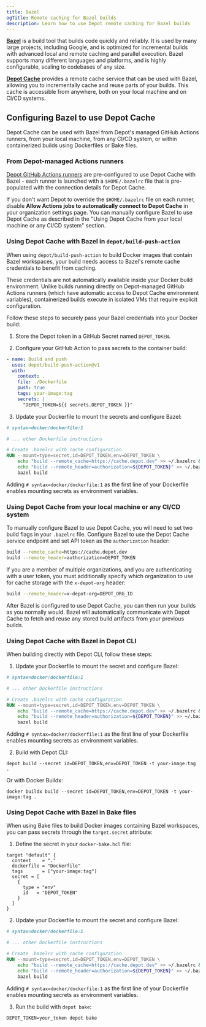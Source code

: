 ```yaml
---
title: Bazel
ogTitle: Remote caching for Bazel builds
description: Learn how to use Depot remote caching for Bazel builds
---
```


[**Bazel**](https://bazel.build/) is a build tool that builds code quickly and reliably. It is used by many large projects, including Google, and is optimized for incremental builds with advanced local and remote caching and parallel execution. Bazel supports many different languages and platforms, and is highly configurable, scaling to codebases of any size.

[**Depot Cache**](/docs/cache/overview) provides a remote cache service that can be used with Bazel, allowing you to incrementally cache and reuse parts of your builds. This cache is accessible from anywhere, both on your local machine and on CI/CD systems.

## Configuring Bazel to use Depot Cache

Depot Cache can be used with Bazel from Depot's managed GitHub Actions runners, from your local machine, from any CI/CD system, or within containerized builds using Dockerfiles or Bake files.

### From Depot-managed Actions runners

[Depot GitHub Actions runners](/docs/github-actions/overview) are pre-configured to use Depot Cache with Bazel - each runner is launched with a `$HOME/.bazelrc` file that is pre-populated with the connection details for Depot Cache.

If you don't want Depot to override the `$HOME/.bazelrc` file on each runner, disable **Allow Actions jobs to automatically connect to Depot Cache** in your organization settings page. You can manually configure Bazel to use Depot Cache as described in the "Using Depot Cache from your local machine or any CI/CD system" section.

### Using Depot Cache with Bazel in `depot/build-push-action`

When using `depot/build-push-action` to build Docker images that contain Bazel workspaces, your build needs access to Bazel's remote cache credentials to benefit from caching.

These credentials are not automatically available inside your Docker build environment. Unlike builds running directly on Depot-managed GitHub Actions runners (which have automatic access to Depot Cache environment variables), containerized builds execute in isolated VMs that require explicit configuration.

Follow these steps to securely pass your Bazel credentials into your Docker build:

1. Store the Depot token in a GitHub Secret named `DEPOT_TOKEN`.

2. Configure your GitHub Action to pass secrets to the container build:

```yaml
- name: Build and push
  uses: depot/build-push-action@v1
  with:
    context: .
    file: ./Dockerfile
    push: true
    tags: your-image:tag
    secrets: |
      "DEPOT_TOKEN=${{ secrets.DEPOT_TOKEN }}"
```

3. Update your Dockerfile to mount the secrets and configure Bazel:

```dockerfile
# syntax=docker/dockerfile:1

# ... other Dockerfile instructions

# Create .bazelrc with cache configuration
RUN --mount=type=secret,id=DEPOT_TOKEN,env=DEPOT_TOKEN \
    echo "build --remote_cache=https://cache.depot.dev" >> ~/.bazelrc && \
    echo "build --remote_header=authorization=${DEPOT_TOKEN}" >> ~/.bazelrc && \
    bazel build
```

Adding `# syntax=docker/dockerfile:1` as the first line of your Dockerfile enables mounting secrets as environment variables.

### Using Depot Cache from your local machine or any CI/CD system

To manually configure Bazel to use Depot Cache, you will need to set two build flags in your `.bazelrc` file. Configure Bazel to use the Depot Cache service endpoint and set API token as the `authorization` header:

```bash
build --remote_cache=https://cache.depot.dev
build --remote_header=authorization=DEPOT_TOKEN
```

If you are a member of multiple organizations, and you are authenticating with a user token, you must additionally specify which organization to use for cache storage with the `x-depot-org` header:

```bash
build --remote_header=x-depot-org=DEPOT_ORG_ID
```

After Bazel is configured to use Depot Cache, you can then run your builds as you normally would. Bazel will automatically communicate with Depot Cache to fetch and reuse any stored build artifacts from your previous builds.

### Using Depot Cache with Bazel in Depot CLI

When building directly with Depot CLI, follow these steps:

1. Update your Dockerfile to mount the secret and configure Bazel:

```dockerfile
# syntax=docker/dockerfile:1

# ... other Dockerfile instructions

# Create .bazelrc with cache configuration
RUN --mount=type=secret,id=DEPOT_TOKEN,env=DEPOT_TOKEN \
    echo "build --remote_cache=https://cache.depot.dev" >> ~/.bazelrc && \
    echo "build --remote_header=authorization=${DEPOT_TOKEN}" >> ~/.bazelrc && \
    bazel build
```

Adding `# syntax=docker/dockerfile:1` as the first line of your Dockerfile enables mounting secrets as environment variables.

2. Build with Depot CLI:

```shell
depot build --secret id=DEPOT_TOKEN,env=DEPOT_TOKEN -t your-image:tag .
```

Or with Docker Buildx:

```shell
docker buildx build --secret id=DEPOT_TOKEN,env=DEPOT_TOKEN -t your-image:tag .
```

### Using Depot Cache with Bazel in Bake files

When using Bake files to build Docker images containing Bazel workspaces, you can pass secrets through the `target.secret` attribute:

1. Define the secret in your `docker-bake.hcl` file:

```hcl
target "default" {
  context    = "."
  dockerfile = "Dockerfile"
  tags       = ["your-image:tag"]
  secret = [
    {
      type = "env"
      id   = "DEPOT_TOKEN"
    }
  ]
}
```

2. Update your Dockerfile to mount the secret and configure Bazel:

```dockerfile
# syntax=docker/dockerfile:1

# ... other Dockerfile instructions

# Create .bazelrc with cache configuration
RUN --mount=type=secret,id=DEPOT_TOKEN,env=DEPOT_TOKEN \
    echo "build --remote_cache=https://cache.depot.dev" >> ~/.bazelrc && \
    echo "build --remote_header=authorization=${DEPOT_TOKEN}" >> ~/.bazelrc && \
    bazel build
```

Adding `# syntax=docker/dockerfile:1` as the first line of your Dockerfile enables mounting secrets as environment variables.

3. Run the build with `depot bake`:

```shell
DEPOT_TOKEN=your_token depot bake
```
